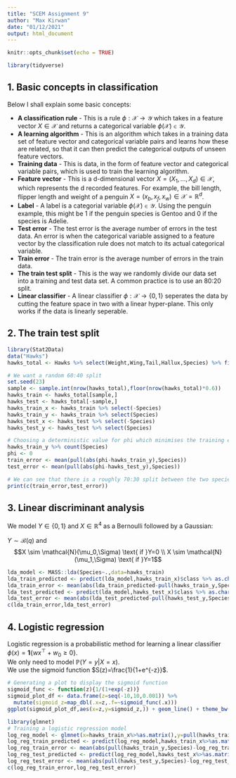 ```yaml
---
title: "SCEM Assignment 9"
author: "Max Kirwan"
date: "01/12/2021"
output: html_document
---
```


```r
knitr::opts_chunk$set(echo = TRUE)
```
```r
library(tidyverse)
```

## 1. Basic concepts in classification

Below I shall explain some basic concepts:

* **A classification rule** - This is a rule $\phi:\mathcal{X}\to\mathcal{Y}$ which takes in a feature vector $X\in\mathcal{X}$ and returns a categorical variable $\phi(\mathcal{X})\in\mathcal{Y}$.
* **A learning algorithm** - This is an algorithm which takes in a training data set of feature vector and categorical variable pairs and learns how these are related, so that it can then predict the categorical outputs of unseen feature vectors.
* **Training data** - This is data, in the form of feature vector and categorical variable pairs, which is used to train the learning algorithm.
* **Feature vector** - This is a d-dimensional vector $X=(X_1,...,X_d)\in\mathcal{X}$, which represents the d recorded features. For example, the bill length, flipper length and weight of a penguin $X=(x_b,x_f,x_w)\in\mathcal{X}=\mathbb{R}^d$.
* **Label** - A label is a categorial variable $\phi(\mathcal{X})\in\mathcal{Y}$. Using the penguin example, this might be $1$ if the penguin species is Gentoo and $0$ if the species is Adelie.
* **Test error** - The test error is the average number of errors in the test data. An error is when the categorical variable assigned to a feature vector by the classification rule does not match to its actual categorical variable.
* **Train error** - The train error is the average number of errors in the train data.
* **The train test split** - This is the way we randomly divide our data set into a training and test data set. A common practice is to use an 80:20 split.
* **Linear classifier** - A linear classifier $\phi:\mathcal{X}\to\{0,1\}$ seperates the data by cutting the feature space in two with a linear hyper-plane. This only works if the data is linearly seperable.


## 2. The train test split

```r
library(Stat2Data)
data("Hawks")
hawks_total <- Hawks %>% select(Weight,Wing,Tail,Hallux,Species) %>% filter(Species %in% c("RT","SS")) %>% mutate(Species=as.numeric(Species=="SS")) %>% drop_na()

# We want a random 60:40 split
set.seed(23)
sample <- sample.int(nrow(hawks_total),floor(nrow(hawks_total)*0.6))
hawks_train <- hawks_total[sample,]
hawks_test <- hawks_total[-sample,]
hawks_train_x <- hawks_train %>% select(-Species)
hawks_train_y <- hawks_train %>% select(Species)
hawks_test_x <- hawks_test %>% select(-Species)
hawks_test_y <- hawks_test %>% select(Species)

# Choosing a deterministic value for phi which minimises the training error
hawks_train_y %>% count(Species)
phi <- 0
train_error <- mean(pull(abs(phi-hawks_train_y),Species))
test_error <- mean(pull(abs(phi-hawks_test_y),Species))

# We can see that there is a roughly 70:30 split between the two species of hawks
print(c(train_error,test_error))
```


## 3. Linear discriminant analysis

We model $Y\in\{0,1\}$ and $X\in\mathbb{R}^4$ as a Bernoulli followed by a Gaussian:  

$Y\sim \mathcal{B}(q)$ and
$$X \sim \mathcal{N}(\mu_0,\Sigma) \text{ if }Y=0 \\ X \sim \mathcal{N}(\mu_1,\Sigma) \text{ if }Y=1$$

```r
lda_model <- MASS::lda(Species~.,data=hawks_train)
lda_train_predicted <- predict(lda_model,hawks_train_x)$class %>% as.character() %>% as.numeric()
lda_train_error <- mean(abs(lda_train_predicted-pull(hawks_train_y,Species)))
lda_test_predicted <- predict(lda_model,hawks_test_x)$class %>% as.character() %>% as.numeric()
lda_test_error <- mean(abs(lda_test_predicted-pull(hawks_test_y,Species)))
c(lda_train_error,lda_test_error)
```

## 4. Logistic regression

Logistic regression is a probabilistic method for learning a linear classifier $\phi(x)=\mathbf{1}\{wx^\top+w_0\ge0\}$.  
We only need to model $\mathbb{P}(Y=y|X=x)$.  
We use the sigmoid function $S(z)=\frac{1}{1+e^{-z}}$.

```r
# Generating a plot to display the sigmoid function
sigmoid_func <- function(z){1/(1+exp(-z))}
sigmoid_plot_df <- data.frame(z=seq(-10,10,0.001)) %>%
  mutate(sigmoid_z=map_dbl(.x=z,.f=~sigmoid_func(.x)))
ggplot(sigmoid_plot_df,aes(x=z,y=sigmoid_z,)) + geom_line() + theme_bw() + ylab("S(z)")
```

```r
library(glmnet)
# Training a logistic regression model
log_reg_model <- glmnet(x=hawks_train_x%>%as.matrix(),y=pull(hawks_train_y,Species),family="binomial",alpha=0,lambda=0)
log_reg_train_predicted <- predict(log_reg_model,hawks_train_x%>%as.matrix(),type="class")%>%as.numeric()
log_reg_train_error <- mean(abs(pull(hawks_train_y,Species)-log_reg_train_predicted))
log_reg_test_predicted <- predict(log_reg_model,hawks_test_x%>%as.matrix(),type="class")%>%as.numeric()
log_reg_test_error <- mean(abs(pull(hawks_test_y,Species)-log_reg_test_predicted))
c(log_reg_train_error,log_reg_test_error)
```

